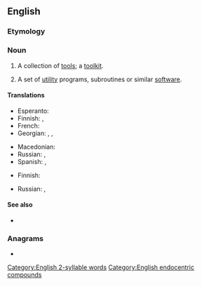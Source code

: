 ==English==

===Etymology===
{{compound|en|tool|set}}

===Noun===
{{en-noun}}

# A collection of [[tool]]s; a [[toolkit]].
# {{lb|en|computing}} A set of [[utility]] programs, subroutines or similar [[software]].

====Translations====
{{trans-top|collection of tools}}
* Esperanto: {{t|eo|ilaro}}
* Finnish: {{t|fi|työkalusarja}}, {{t+|fi|työkalupakki}}
* French: {{t|fr|[[jeu]] (d'[[outil]]s)|m}}
* Georgian: {{t|ka|ინსტრუმენტთა ნაკრები}}, {{t|ka|ხელსაწყოთა ნაკრები}}, {{t|ka|ხელსაწყოების ნაკრები}}
{{trans-mid}}
* Macedonian: {{t|mk|прибор|m}}
* Russian: {{t|ru|набо́р инструме́нтов|m}}, {{t+|ru|инструмента́рий|m}}
* Spanish: {{t|es|herramental}}, {{t+|es|instrumental}}
{{trans-bottom}}

{{trans-top|set of utility programs, subroutines or similar software}}
* Finnish: {{t+|fi|työkalupakki}}
{{trans-mid}}
* Russian: {{t|ru|инструмента́льные сре́дства|n-p}}, {{t|ru|паке́т програ́мм|m}}
{{trans-bottom}}

====See also====
* {{l|en|toolchain}}

===Anagrams===
* {{anagrams|en|a=eloostt|Tootles|set tool|tootles}}

[[Category:English 2-syllable words]]
[[Category:English endocentric compounds]]